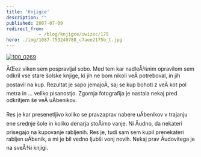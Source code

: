 ```yaml
---
title: 'Knjigce'
description: ""
published: 2007-07-09
redirect_from: 
            - /blog/knjigce/swizec/175
hero: ./img/1087-753240788_c7aee2175b_t.jpg
---
```


[![100_0269](./img/1087-753240788_c7aee2175b_t.jpg)](http://www.flickr.com/photos/swiz/753240788/ "Photo Sharing")

ÄŒez viken sem pospravljal sobo. Med tem kar nadleÅ¾nim opravilom sem odkril vse stare šolske knjige, ki jih ne bom nikoli veÄ potreboval, in jih postavil na kup. Rezultat je sapo jemajoÄ, saj se kup bohoti z veÄ kot pol metra in ... veliko pisanostjo. Zgornja fotografija je nastala nekaj pred odkritjem še veÄ uÄbenikov.

Res je kar presenetljivo koliko se pravzaprav nabere uÄbenikov v trajanju ene srednje šole in koliko denarja stoÄimo vanje. Ni Äudno, da nekateri prisegajo na kupovanje rabljenih. Res je, tudi sam sem kupil prenekateri rabljen uÄbenik, a mi je bil vedno ljubši vonj novih. Nekaj prav Äudovitega je na sveÅ¾i knjigi.
